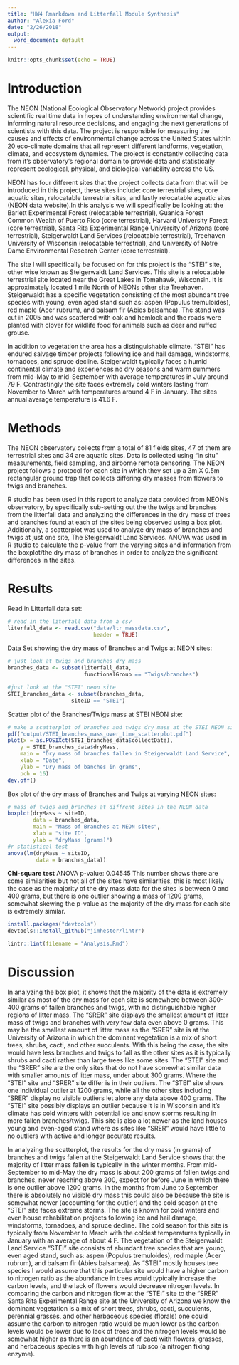 ```yaml
---
title: "HW4 Rmarkdown and Litterfall Module Synthesis"
author: "Alexia Ford"
date: "2/26/2018"
output:
  word_document: default
---
```


```r
knitr::opts_chunk$set(echo = TRUE)
```

# Introduction
The NEON (National Ecological Observatory Network) project provides scientific real time data in hopes of understanding environmental change, informing natural resource decisions, and engaging the next generations of scientists with this data. The project is responsible for measuring the causes and effects of environmental change across the United States within 20 eco-climate domains that all represent different landforms, vegetation, climate, and ecosystem dynamics. The project is constantly collecting data from it's observatory's regional domain to provide data and statistically represent ecological, physical, and biological variability across the US. 

NEON has four different sites that the project collects data from that will be introduced in this project, these sites include: core terrestrial sites, core aquatic sites, relocatable terrestrial sites, and lastly relocatable aquatic sites (NEON data website).In this analysis we will specifically be looking at: the Barlett Experimental Forest (relocatable terrestrial), Guanica Forest Common Wealth of Puerto Rico (core terrestrial), Harvard University Forest (core terrestrial), Santa Rita Experimental Range University of Arizona (core terrestrial), Steigerwaldt Land Services (relocatable terrestrial), Treehaven University of Wisconsin (relocatable terrestrial), and University of Notre Dame Environmental Research Center (core terrestrial).

The site I will specifically be focused on for this project is the "STEI" site, other wise known as Steigerwaldt Land Services. This site is a relocatable terrestrial site located near the Great Lakes in Tomahawk, Wisconsin. It is approximately located 1 mile North of NEONs other site Treehaven. Steigerwaldt has a specific vegetation consisting of the most abundant tree species with young, even aged stand such as: aspen (Populus tremuloides), red maple (Acer rubrum), and balsam fir (Abies balsamea). The stand was cut in 2005 and was scattered with oak and hemlock and the roads were planted with clover for wildlife food for animals such as deer and ruffed grouse. 

In addition to vegetation the area has a distinguishable climate. "STEI" has endured salvage timber projects following ice and hail damage, windstorms, tornadoes, and spruce decline. Steigerwaldt typically faces a humid continental climate and experiences no dry seasons and warm summers from mid-May to mid-September with average temperatures in July around 79 F. Contrastingly the site faces extremely cold winters lasting from November to March with temperatures around 4 F in January. The sites annual average temperature is 41.6 F.  

# Methods
The NEON observatory collects from a total of 81 fields sites, 47 of them are terrestrial sites and 34 are aquatic sites. Data is collected using "in situ" measurements, field sampling, and airborne remote censoring. The NEON project follows a protocol for each site in which they set up a 3m X 0.5m rectangular ground trap that collects differing dry masses from flowers to twigs and branches. 

R studio has been used in this report to analyze data provided from NEON's observatory, by specifically sub-setting out the the twigs and branches from the litterfall data and analyzing the differences in the dry mass of trees and branches found at each of the sites being observed using a box plot. Additionally, a scatterplot was used to analyze dry mass of branches and twigs at just one site, The Steigerwaldt Land Services. ANOVA was used in R studio to calculate the p-value from the varying sites and information from the boxplot/the dry mass of branches in order to analyze the significant differences in the sites. 

# Results
Read in Litterfall data set:
```r
# read in the literfall data from a csv
literfall_data <- read.csv("data/ltr_massdata.csv",
                           header = TRUE)
```

Data Set showing the dry mass of Branches and Twigs at NEON sites:
```r
# just look at twigs and branches dry mass
branches_data <- subset(literfall_data, 
                        functionalGroup == "Twigs/branches")
```

```r
#just look at the "STEI" neon site
STEI_branches_data <- subset(branches_data,
                    siteID == "STEI")
```

Scatter plot of the Branches/Twigs mass at STEI NEON site:
```r
# make a scatterplot of branches and twigs dry mass at the STEI NEON site
pdf("output/STEI_branches_mass_over_time_scatterplot.pdf")
plot(x = as.POSIXct(STEI_branches_data$collectDate),
    y = STEI_branches_data$dryMass,
    main = "Dry mass of branches fallen in Steigerwaldt Land Service",
    xlab = "Date",
    ylab = "Dry mass of banches in grams",
    pch = 16)
dev.off()
```

Box plot of the dry mass of Branches and Twigs at varying NEON sites:
```r
# mass of twigs and branches at diffrent sites in the NEON data
boxplot(dryMass ~ siteID,
        data = branches_data,
        main = "Mass of Branches at NEON sites",
        xlab = "site ID",
        ylab = "dryMass (grams)")
#r statistical test
anova(lm(dryMass ~ siteID,
         data = branches_data))
```
**Chi-square test**
ANOVA p-value: 0.04545
This number shows there are some similarities but not all of the sites have similarities, this is most likely the case as the majority of the dry mass data for the sites is between 0 and 400 grams, but there is one outlier showing a mass of 1200 grams, somewhat skewing the p-value as the majority of the dry mass for each site is extremely similar. 

```r
install.packages("devtools")
devtools::install_github("jimhester/lintr")
```

```r
lintr::lint(filename = "Analysis.Rmd")
```

# Discussion
In analyzing the box plot, it shows that the majority of the data is extremely similar as most of the dry mass for each site is somewhere between 300-400 grams of fallen branches and twigs, with no distinguishable higher regions of litter mass. The "SRER" site displays the smallest amount of litter mass of twigs and branches with very few data even above 0 grams. This may be the smallest amount of litter mass as the "SRER" site is at the University of Arizona in which the dominant vegetation is a mix of short trees, shrubs, cacti, and other succulents. With this being the case, the site would have less branches and twigs to fall as the other sites as it is typically shrubs and cacti rather than large trees like some sites. The "STEI" site and the "SRER" site are the only sites that do not have somewhat similar data with smaller amounts of litter mass, under about 300 grams. Where the "STEI" site and "SRER" site differ is in their outliers. The "STEI" site shows one individual outlier at 1200 grams, while all the other sites including "SRER" display no visible outliers let alone any data above 400 grams. The "STEI" site possibly displays an outlier because it is in Wisconsin and it's climate has cold winters with potential ice and snow storms resulting in more fallen branches/twigs. This site is also a lot newer as the land houses young and even-aged stand where as sites like "SRER" would have little to no outliers with active and longer accurate results.

In analyzing the scatterplot, the results for the dry mass (in grams) of branches and twigs fallen at the Steigerwaldt Land Service shows that the majority of litter mass fallen is typically in the winter months. From  mid-September to mid-May the dry mass is about 200 grams of fallen twigs and branches, never reaching above 200, expect for before June in which there is one outlier above 1200 grams. In the months from June to September there is absolutely no visible dry mass this could also be because the site is somewhat newer (accounting for the outlier) and the cold season at the "STEI" site faces extreme storms. The site is known for cold winters and even house rehabilitation projects following ice and hail damage, windstorms, tornadoes, and spruce decline. The cold season for this site is typically from November to March with the coldest temperatures typically in January with an average of about 4 F. 
The vegetation of the Steigerwaldt Land Service "STEI" site consists of abundant tree species that are young, even aged stand, such as: aspen (Populus tremuloides), red maple (Acer rubrum), and balsam fir (Abies balsamea). As "STEI" mostly houses tree species I would assume that this particular site would have a higher carbon to nitrogen ratio as the abundance in trees would typically increase the carbon levels, and the lack of flowers would decrease nitrogen levels. In comparing the carbon and nitrogen flow at the "STEI" site to the "SRER" Santa Rita Experimental Range site at the University of Arizona we know the dominant vegetation is a mix of short trees, shrubs, cacti, succulents, perennial grasses, and other herbaceous species (florals) one could assume the carbon to nitrogen ratio would be much lower as the carbon levels would be lower due to lack of trees and the nitrogen levels would be somewhat higher as there is an abundance of cacti with flowers, grasses, and herbaceous species with high levels of rubisco (a nitrogen fixing enzyme).
